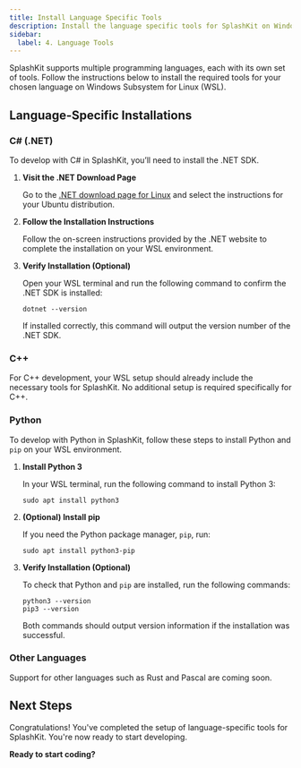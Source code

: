 ```yaml
---
title: Install Language Specific Tools
description: Install the language specific tools for SplashKit on Windows (WSL).
sidebar:
  label: 4. Language Tools
---
```



SplashKit supports multiple programming languages, each with its own set of tools. Follow the instructions below to install the required tools for your chosen language on Windows Subsystem for Linux (WSL).

## Language-Specific Installations

### C# (.NET)

To develop with C# in SplashKit, you’ll need to install the .NET SDK.

<Steps>

1. **Visit the .NET Download Page**  

   Go to the [.NET download page for Linux](https://dotnet.microsoft.com/en-us/download?initial-os=linux) and select the instructions for your Ubuntu distribution.

2. **Follow the Installation Instructions**  

   Follow the on-screen instructions provided by the .NET website to complete the installation on your WSL environment.

3. **Verify Installation (Optional)**

   Open your WSL terminal and run the following command to confirm the .NET SDK is installed:

    ```shell
    dotnet --version
    ```

   If installed correctly, this command will output the version number of the .NET SDK.

</Steps>


### C++

For C++ development, your WSL setup should already include the necessary tools for SplashKit. No additional setup is required specifically for C++.


### Python

To develop with Python in SplashKit, follow these steps to install Python and `pip` on your WSL environment.

<Steps>

1. **Install Python 3**  

   In your WSL terminal, run the following command to install Python 3:

    ```shell
    sudo apt install python3
    ```

2. **(Optional) Install pip**  

   If you need the Python package manager, `pip`, run:

    ```shell
    sudo apt install python3-pip
    ```

3. **Verify Installation (Optional)**  

   To check that Python and `pip` are installed, run the following commands:

    ```shell
    python3 --version
    pip3 --version
    ```

   Both commands should output version information if the installation was successful.

</Steps>

### Other Languages

Support for other languages such as Rust and Pascal are coming soon.

## Next Steps

Congratulations! You've completed the setup of language-specific tools for SplashKit. You're now ready to start developing.

**Ready to start coding?**  
